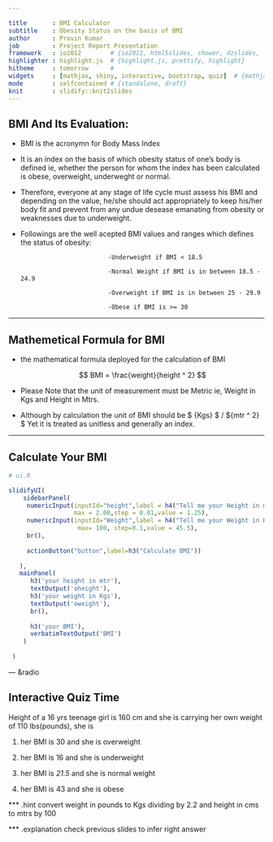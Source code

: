 ```yaml
---

title       : BMI Calculator 
subtitle    : Obesity Status on the basis of BMI
author      : Pravin Kumar
job         : Project Report Presentation
framework   : io2012        # {io2012, html5slides, shower, dzslides, ...}
highlighter : highlight.js  # {highlight.js, prettify, highlight}
hitheme     : tomorrow      # 
widgets     : [mathjax, shiny, interactive, bootstrap, quiz]  # {mathjax, quiz, bootstrap}
mode        : selfcontained # {standalone, draft}
knit        : slidify::knit2slides
--- 
```


<style>
.title-slide {background-color: #FFF}
</style>


## BMI And Its Evaluation:

- BMI is the acronymn for Body Mass Index

- It is an index on the basis of which obesity status of one's body is defined ie,
  whether the person for whom the index has been calculated is obese, overweight, underweght 
  or normal.

- Therefore, everyone at any stage of life cycle must assess his BMI and depending on the 
  value, he/she should act appropriately to keep his/her body fit and prevent from any undue 
  desease emanating from obesity or weaknesses due to underweight.

- Followings are the well acepted BMI values and ranges which defines the status of obesity:

                              -Underweight if BMI < 18.5
                  
                              -Normal Weight if BMI is in between 18.5 - 24.9

                              -Overweight if BMI is in between 25 - 29.9
                              
                              -Obese if BMI is >= 30


---

## Mathemetical Formula for BMI

- the mathematical formula deployed for the calculation of BMI
   
   
     $$ BMI = \frac{weight}{height ^ 2} $$ 
   
   
- Please Note that the unit of measurement must be Metric ie, Weight in Kgs and Height in Mtrs.
   
- Although by calculation the unit  of BMI should be $ {Kgs} $ / ${mtr ^ 2} $ Yet it is treated as unitless and generally an index.


---                           

## Calculate Your BMI


```r

# ui.R

slidifyUI(
    sidebarPanel(
     numericInput(inputId="height",label = h4("Tell me your Height in mtrs"),min = 0,
                  max = 2.00,step = 0.01,value = 1.25),
     numericInput(inputId="Weight",label = h4("Tell me your Weight in Kgs"),min= 0,
                   max= 100, step=0.1,value = 45.5),
     br(),
      
     actionButton("button",label=h3("Calculate BMI"))
     
   ),
   mainPanel(
      h3('your height in mtr'),
      textOutput('oheight'),
      h3('your weight in Kgs'),
      textOutput('oweight'),
      br(),
     
      h3('your BMI'),
      verbatimTextOutput('BMI')
    )
  
 )

```

--- &radio


## Interactive Quiz Time

Height of a 16 yrs teenage girl is 160 cm and she is carrying her own weight of 110 lbs(pounds), she is

1. her BMI is 30 and she is overweight

2. her BMI is 16 and she is underweight

3. her BMI is _21.5_ and she is normal weight

4. her BMI is 43 and she is obese

*** .hint
convert weight in pounds to Kgs dividing by 2.2 and height in cms to mtrs by 100

*** .explanation
check previous slides to infer right answer

